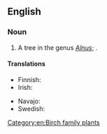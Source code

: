 ==English==

===Noun===
{{en-noun}}

# A tree in the genus ''[[Alnus]]''; {{taxlink|Alnus incana|species|noshow=1|ver=170801}}.

====Translations====
{{trans-top|Alnus incana}}
* Finnish: {{t+|fi|harmaaleppä}}
* Irish: {{t|ga|fearnóg liath|f}}
{{trans-mid}}
* Navajo: {{t|nv|kʼish}}
* Swedish: {{t+|sv|gråal|c}}
{{trans-bottom}}

[[Category:en:Birch family plants]]